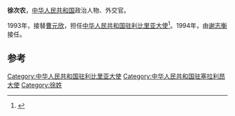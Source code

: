'''徐次农'''，[[中华人民共和国|中华人民共和国]]政治人物、外交官。

1993年，接替[[曹元欣|曹元欣]]，担任[[中国驻利比里亚大使列表|中华人民共和国驻利比里亚大使]]<ref>{{cite web|author=中华人民共和国外交部|title=中国驻利比里亚历任大使|url=http://www.mfa.gov.cn/chn/pds/ziliao/wjrw/2167/2170/t9199.htm|publisher=中华人民共和国外交部|accessdate=2012-03-07}}</ref>。1994年，由[[谢志衡|谢志衡]]接任。

== 参考 ==
{{reflist}}
{{start box}}
{{s-dip}}
{{succession box|[[曹元欣|曹元欣]]|[[谢志衡|谢志衡]]|[[中国驻利比里亚大使列表|中华人民共和国驻利比里亚大使]]|1993年10月-1994年9月}}
{{succession box|[[高建中|高建中]]|[[瞿文明|瞿文明]]|[[中国驻塞拉利昂大使列表|中华人民共和国驻塞拉利昂大使]]|1993年5月-1995年11月}}
{{end box}}
{{中国政治人物小作品}}

[[Category:中华人民共和国驻利比里亚大使|Category:中华人民共和国驻利比里亚大使]]
[[Category:中华人民共和国驻塞拉利昂大使|Category:中华人民共和国驻塞拉利昂大使]]
[[Category:徐姓|Category:徐姓]]